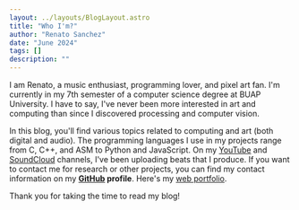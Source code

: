 ```yaml
---
layout: ../layouts/BlogLayout.astro
title: "Who I'm?"
author: "Renato Sanchez"
date: "June 2024"
tags: []
description: ""
---
```


I am Renato, a music enthusiast, programming lover, and pixel art fan. I'm currently in my 7th semester of a computer science degree at BUAP University. I have to say, I've never been more interested in art and computing than since I discovered processing and computer vision.

In this blog, you'll find various topics related to computing and art (both digital and audio). The programming languages I use in my projects range from C, C++, and ASM to Python and JavaScript. On my [YouTube](https://www.youtube.com/channel/UCm8PobyvjMSkn1BXAp6Tk2Q) and [SoundCloud](https://soundcloud.com/riprtx) channels, I've been uploading beats that I produce. If you want to contact me for research or other projects, you can find my contact information on my **[GitHub](https://github.com/renatosanz) profile**. Here's my [web portfolio](https://renatosanchez.netlify.app/).

Thank you for taking the time to read my blog!
